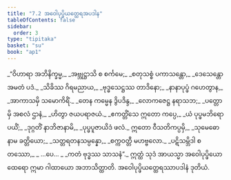 ```yaml
---
title: "7.2 အဝေါပုပ္ဖိယတ္ထေရအပဒါန"
tableOfContents: false
sidebar:
  order: 3
type: "tipitaka"
basket: "su"
book: "ap1"
---
```



<DynamicBreadcrumb />

<Division number="7" book="ap1">

<Paragraph number="1499" type="verses" book="ap1">
_“ဝိဟာရာ အဘိနိက္ခမ္မ,_  
_အဗ္ဘုဋ္ဌာသိ စ စင်္ကမေ;_  
_စတုသစ္စံ ပကာသန္တော,_  
_ဒေသေန္တော အမတံ ပဒံ._  

</Paragraph>

</Division>
<Division number="8" book="ap1">

<Paragraph number="1500" type="verses" book="ap1">
_သိခိဿ ဂိရမညာယ,_  
_ဗုဒ္ဓသေဋ္ဌဿ တာဒိနော;_  
_နာနာပုပ္ဖံ ဂဟေတွာန,_  
_အာကာသမှိ သမောကိရိံ._  

</Paragraph>

</Division>
<Division number="9" book="ap1">

<Paragraph number="1501" type="verses" book="ap1">
_တေန ကမ္မေန ဒွိပဒိန္ဒ,_  
_လောကဇေဋ္ဌ နရာသဘ;_  
_ပတ္တောမှိ အစလံ ဌာနံ,_  
_ဟိတွာ ဇယပရာဇယံ._  

</Paragraph>

</Division>
<Division number="10" book="ap1">

<Paragraph number="1502" type="verses" book="ap1">
_ဧကတ္တိံသေ ဣတော ကပ္ပေ,_  
_ယံ ပုပ္ဖမဘိရောပယိံ;_  
_ဒုဂ္ဂတိံ နာဘိဇာနာမိ,_  
_ပုပ္ဖပူဇာယိဒံ ဖလံ._  

</Paragraph>

</Division>
<Division number="11" book="ap1">

<Paragraph number="1503" type="verses" book="ap1">
ဣတော ဝီသတိကပ္ပမှိ,_  
_သုမေဓော နာမ ခတ္တိယော;_  
_သတ္တရတနသမ္ပန္နော,_  
_စက္ကဝတ္တီ မဟဗ္ဗလော._  

</Paragraph>

</Division>
<Division number="12" book="ap1">

<Paragraph number="1504" type="verses" book="ap1">
_ပဋိသမ္ဘိဒါ စတဿော,_  
_ …ပေ… _  
_ကတံ ဗုဒ္ဓဿ သာသနံ”._  

</Paragraph>

<Paragraph number="1505" book="ap1">
ဣတ္ထံ သုဒံ အာယသ္မာ အဝေါပုပ္ဖိယော ထေရော ဣမာ ဂါထာယော အဘာသိတ္ထာတိ.

</Paragraph>
</Division>

<Paragraph number="1506" type="center" book="ap1">
အဝေါပုပ္ဖိယတ္ထေရဿာပဒါနံ ဒုတိယံ.
</Paragraph>